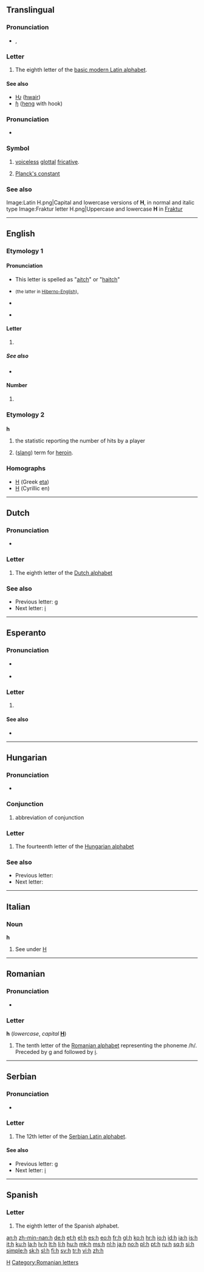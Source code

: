 {{Basic Latin character info|image=[[Image:Letter h.svg|50px]]|name=LATIN SMALL LETTER H|hex=68}}
{{also|Appendix:Variations of "h"}}
==Translingual==
{{wikipedia}}

===Pronunciation===
* {{IPA|/ɑː/|lang=mul}}, {{IPAchar|/h/}}

===Letter===
{{mul-letter|upper=H|lower=h|script=Latn}}

# The eighth letter of the [[Appendix:Latin script|basic modern Latin alphabet]].

====See also====
{{Latn-script}}
* [[Ƕ]] ([[hwair]])
* [[ɧ]] ([[heng]] with hook)

===Pronunciation===
* {{audio|Voiceless_glottal_fricative.ogg|IPA}}

===Symbol===
{{infl|mul|symbol}}

# {{context|[[w:IPA|IPA]]}} [[voiceless]] [[glottal]] [[fricative]].
# [[Planck's constant]]

===See also===
{{Letter
|page=H
|NATO=Hotel
|Morse=····
|Character=H8
|Braille=⠓
}}
<gallery caption="Letter styles" perrow=3>
Image:Latin H.png|Capital and lowercase versions of '''H''', in normal and italic type
Image:Fraktur letter H.png|Uppercase and lowercase '''H''' in [[Fraktur]]
</gallery>

[[Category:IPA symbols|H]]

----

==English==

===Etymology 1===

====Pronunciation====
* This letter is spelled as "[[aitch]]" or "[[haitch]]"
* {{sense|letter name}} {{IPA|/eɪtʃ/|/heɪtʃ/}} <small>(the latter in [[w:Hiberno-English|Hiberno-English]])</small>, {{SAMPA|/eItS/}}
* {{audio|En-us-h.ogg|Audio (US)}}
: {{audio|en-uk-h.ogg|Audio (UK)}}
* {{sense|phoneme}} {{IPA|/h/|silent}}

====Letter====
{{en-letter|upper=H|lower=h}}

# {{Latn-def|en|letter|8|aitch}}

=====See also=====
* {{list|en|Latin script letters}}

====Number====
{{en-number|upper=H|lower=h}}

# {{Latn-def|en|ordinal|8|aitch}}

===Etymology 2===

===={{initialism}}====
'''h'''

# {{baseball}} the statistic reporting the number of hits by a player
# ([[slang]]) term for [[heroin]].

===Homographs===
{{rfc-header|Homographs|lang=en}}
* [[Η]] (Greek [[eta]])
* [[Н]] (Cyrillic en)

----

==Dutch==

===Pronunciation===
* {{sense|letter name}} {{IPA|/ɦa/|lang=nl}}

===Letter===
{{infl|nl|letter|lower case||upper case|H}}

# The eighth letter of the [[Dutch alphabet]]

===See also===
* Previous letter: [[g#Dutch|g]]
* Next letter: [[i#Dutch|i]]

----

==Esperanto==

===Pronunciation===
* {{sense|letter name}} {{IPA|/ho/|lang=eo}}
* {{sense|phoneme}} {{IPA|/h/|lang=eo}}

===Letter===
{{eo-letter|upper=H|lower=h}}

# {{Latn-def|eo|letter|10|ho}}

====See also====
* {{list|eo|Latin script letters}}

----

==Hungarian==

===Pronunciation===
* {{sense|letter name}} {{IPA|/ˈhaː/|lang=hu}}

===Conjunction===
{{infl|hu|conjunction}}

# {{text messaging|informal|lang=hu}} abbreviation of conjunction {{term|hogy||that|lang=hu}}

===Letter===
{{infl|hu|letter|lower case||upper case|H}}

# The fourteenth letter of the [[Hungarian alphabet]]

===See also===
* Previous letter: {{l|hu|gy}}
* Next letter: {{l|hu|i}}

----

==Italian==

===Noun===
'''h''' {{m|f|inv}}

# See under [[H#Italian|H]]

----

==Romanian==

===Pronunciation===
* {{IPA|/ha/|/haʃ/|lang=ro}}

===Letter===
'''h''' (''lowercase'', ''capital'' '''[[H]]''')

# The tenth letter of the [[Romanian alphabet]] representing the phoneme /h/. Preceded by [[g]] and followed by [[i]].

[[Category:Romanian letters]]

----

==Serbian==

===Pronunciation===
* {{qualifier|phoneme}} {{IPA|/x/|lang=sr}}

===Letter===
{{infl|sr|letter|lower case||upper case|H}}

# The 12th letter of the [[Serbian Latin alphabet]].

====See also====
* Previous letter: [[g#Serbian|g]]
* Next letter: [[i#Serbian|i]]

----

==Spanish==

===Letter===
{{infl|es|letter|lower case||upper case|H}}

# The eighth letter of the Spanish alphabet.

[[an:h]]
[[zh-min-nan:h]]
[[de:h]]
[[et:h]]
[[el:h]]
[[es:h]]
[[eo:h]]
[[fr:h]]
[[gl:h]]
[[ko:h]]
[[hr:h]]
[[io:h]]
[[id:h]]
[[ia:h]]
[[is:h]]
[[it:h]]
[[ku:h]]
[[la:h]]
[[lv:h]]
[[lt:h]]
[[li:h]]
[[hu:h]]
[[mk:h]]
[[ms:h]]
[[nl:h]]
[[ja:h]]
[[no:h]]
[[pl:h]]
[[pt:h]]
[[ru:h]]
[[sq:h]]
[[si:h]]
[[simple:h]]
[[sk:h]]
[[sl:h]]
[[fi:h]]
[[sv:h]]
[[tr:h]]
[[vi:h]]
[[zh:h]]